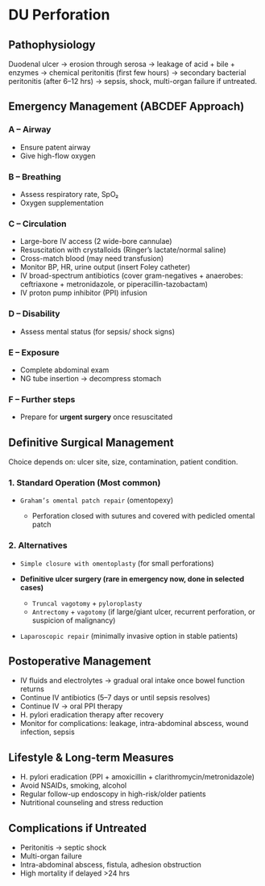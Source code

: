 # DU Perforation

## Pathophysiology

Duodenal ulcer → erosion through serosa → leakage of acid + bile + enzymes → chemical peritonitis (first few hours) → secondary bacterial peritonitis (after 6–12 hrs) → sepsis, shock, multi-organ failure if untreated.

## Emergency Management (ABCDEF Approach)

### A – Airway

- Ensure patent airway
- Give high-flow oxygen

### B – Breathing

- Assess respiratory rate, SpO₂
- Oxygen supplementation

### C – Circulation

- Large-bore IV access (2 wide-bore cannulae)
- Resuscitation with crystalloids (Ringer’s lactate/normal saline)
- Cross-match blood (may need transfusion)
- Monitor BP, HR, urine output (insert Foley catheter)
- IV broad-spectrum antibiotics (cover gram-negatives + anaerobes: ceftriaxone + metronidazole, or piperacillin-tazobactam)
- IV proton pump inhibitor (PPI) infusion

### D – Disability

- Assess mental status (for sepsis/ shock signs)

### E – Exposure

- Complete abdominal exam
- NG tube insertion → decompress stomach

### F – Further steps

- Prepare for **urgent surgery** once resuscitated

## Definitive Surgical Management

Choice depends on: ulcer site, size, contamination, patient condition.

### 1. Standard Operation (Most common)

- `Graham’s omental patch repair` (omentopexy)

  - Perforation closed with sutures and covered with pedicled omental patch

### 2. Alternatives

- `Simple closure with omentoplasty` (for small perforations)
- **Definitive ulcer surgery (rare in emergency now, done in selected cases)**

  - `Truncal vagotomy` + `pyloroplasty`
  - `Antrectomy` + `vagotomy` (if large/giant ulcer, recurrent perforation, or suspicion of malignancy)

- `Laparoscopic repair` (minimally invasive option in stable patients)

## Postoperative Management

- IV fluids and electrolytes → gradual oral intake once bowel function returns
- Continue IV antibiotics (5–7 days or until sepsis resolves)
- Continue IV → oral PPI therapy
- H. pylori eradication therapy after recovery
- Monitor for complications: leakage, intra-abdominal abscess, wound infection, sepsis

## Lifestyle & Long-term Measures

- H. pylori eradication (PPI + amoxicillin + clarithromycin/metronidazole)
- Avoid NSAIDs, smoking, alcohol
- Regular follow-up endoscopy in high-risk/older patients
- Nutritional counseling and stress reduction

## Complications if Untreated

- Peritonitis → septic shock
- Multi-organ failure
- Intra-abdominal abscess, fistula, adhesion obstruction
- High mortality if delayed >24 hrs

